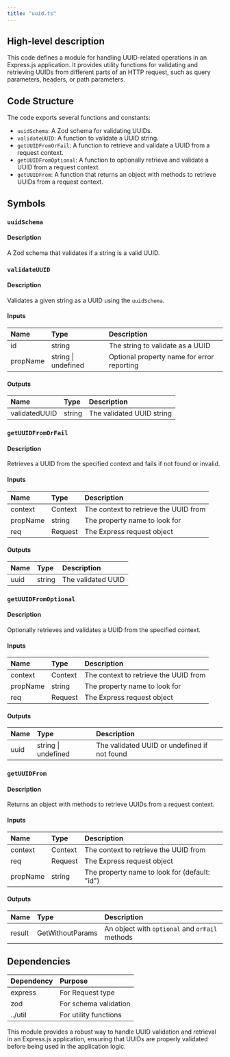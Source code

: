 ```yaml
---
title: "uuid.ts"
---
```


## High-level description
This code defines a module for handling UUID-related operations in an Express.js application. It provides utility functions for validating and retrieving UUIDs from different parts of an HTTP request, such as query parameters, headers, or path parameters.

## Code Structure
The code exports several functions and constants:
- `uuidSchema`: A Zod schema for validating UUIDs.
- `validateUUID`: A function to validate a UUID string.
- `getUUIDFromOrFail`: A function to retrieve and validate a UUID from a request context.
- `getUUIDFromOptional`: A function to optionally retrieve and validate a UUID from a request context.
- `getUUIDFrom`: A function that returns an object with methods to retrieve UUIDs from a request context.

## Symbols

### `uuidSchema`
#### Description
A Zod schema that validates if a string is a valid UUID.

### `validateUUID`
#### Description
Validates a given string as a UUID using the `uuidSchema`.

#### Inputs
| Name | Type | Description |
|:-----|:-----|:------------|
| id | string | The string to validate as a UUID |
| propName | string \| undefined | Optional property name for error reporting |

#### Outputs
| Name | Type | Description |
|:-----|:-----|:------------|
| validatedUUID | string | The validated UUID string |

### `getUUIDFromOrFail`
#### Description
Retrieves a UUID from the specified context and fails if not found or invalid.

#### Inputs
| Name | Type | Description |
|:-----|:-----|:------------|
| context | Context | The context to retrieve the UUID from |
| propName | string | The property name to look for |
| req | Request | The Express request object |

#### Outputs
| Name | Type | Description |
|:-----|:-----|:------------|
| uuid | string | The validated UUID |

### `getUUIDFromOptional`
#### Description
Optionally retrieves and validates a UUID from the specified context.

#### Inputs
| Name | Type | Description |
|:-----|:-----|:------------|
| context | Context | The context to retrieve the UUID from |
| propName | string | The property name to look for |
| req | Request | The Express request object |

#### Outputs
| Name | Type | Description |
|:-----|:-----|:------------|
| uuid | string \| undefined | The validated UUID or undefined if not found |

### `getUUIDFrom`
#### Description
Returns an object with methods to retrieve UUIDs from a request context.

#### Inputs
| Name | Type | Description |
|:-----|:-----|:------------|
| context | Context | The context to retrieve the UUID from |
| req | Request | The Express request object |
| propName | string | The property name to look for (default: "id") |

#### Outputs
| Name | Type | Description |
|:-----|:-----|:------------|
| result | GetWithoutParams | An object with `optional` and `orFail` methods |

## Dependencies
| Dependency | Purpose |
|:-----------|:--------|
| express | For Request type |
| zod | For schema validation |
| ../util | For utility functions |

This module provides a robust way to handle UUID validation and retrieval in an Express.js application, ensuring that UUIDs are properly validated before being used in the application logic.